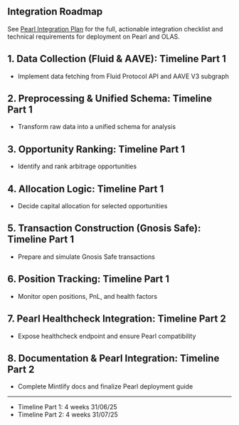 ## Integration Roadmap
See [Pearl Integration Plan](./core-concepts/pearl-integration) for the full, actionable integration checklist and technical requirements for deployment on Pearl and OLAS.

## 1. Data Collection (Fluid & AAVE): **Timeline Part 1**
- Implement data fetching from Fluid Protocol API and AAVE V3 subgraph

## 2. Preprocessing & Unified Schema: **Timeline Part 1**
- Transform raw data into a unified schema for analysis

## 3. Opportunity Ranking: **Timeline Part 1**
- Identify and rank arbitrage opportunities

## 4. Allocation Logic: **Timeline Part 1**
- Decide capital allocation for selected opportunities

## 5. Transaction Construction (Gnosis Safe): **Timeline Part 1**
- Prepare and simulate Gnosis Safe transactions

## 6. Position Tracking: **Timeline Part 1**
- Monitor open positions, PnL, and health factors

## 7. Pearl Healthcheck Integration: **Timeline Part 2**
- Expose healthcheck endpoint and ensure Pearl compatibility

## 8. Documentation & Pearl Integration: **Timeline Part 2**
- Complete Mintlify docs and finalize Pearl deployment guide 

---
- Timeline Part 1: 4 weeks 31/06/25
- Timeline Part 2: 4 weeks 31/07/25